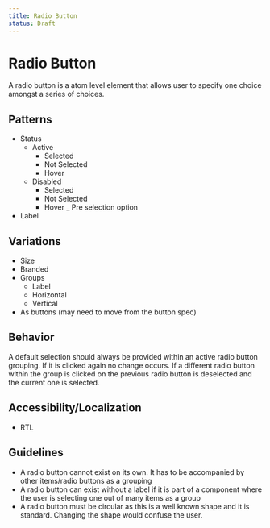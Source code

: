 ```yaml
---
title: Radio Button
status: Draft
---
```


# Radio Button

A radio button is a atom level element that allows user to specify one choice amongst a series of choices.

## Patterns

- Status
	- Active
		- Selected
		- Not Selected
		- Hover
	- Disabled
		- Selected
		- Not Selected
		- Hover
_ Pre selection option
- Label


## Variations

- Size
- Branded
- Groups
	- Label
	- Horizontal
	- Vertical
- As buttons (may need to move from the button spec)

## Behavior

A default selection should always be provided within an active radio button grouping. If it is clicked again no change occurs. If a different radio button within the group is clicked on the previous radio button is deselected and the current one is selected.

## Accessibility/Localization

- RTL

## Guidelines

- A radio button cannot exist on its own. It has to be accompanied by other items/radio buttons as a grouping
- A radio button can exist without a label if it is part of a component where the user is selecting one out of many items as a group
- A radio button must be circular as this is a well known shape and it is standard. Changing the shape would confuse the user.
